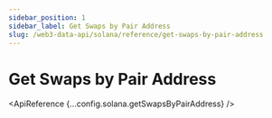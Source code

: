 ```yaml
---
sidebar_position: 1
sidebar_label: Get Swaps by Pair Address
slug: /web3-data-api/solana/reference/get-swaps-by-pair-address
---
```



# Get Swaps by Pair Address

<EthereumApiBanner
  customTitle="Looking for swaps by pair address on EVM?"
  customText="Access token swap data by pair address using our EVM API."
  customButtonText="Explore EVM API"
  customButtonLink="/web3-data-api/evm/reference/get-swaps-by-pair-address"
/>

<ApiReference {...config.solana.getSwapsByPairAddress} />
